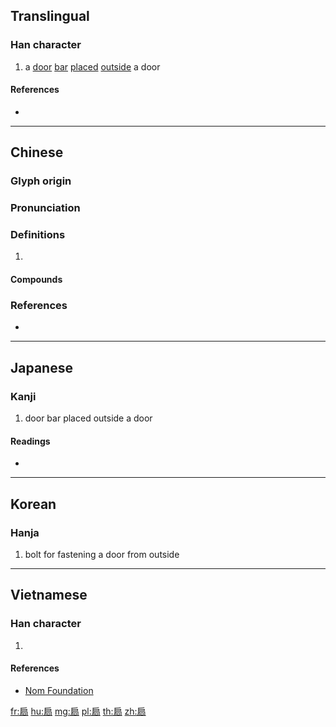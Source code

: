 {{character info/new}}
==Translingual==

===Han character===
{{Han char|rn=63|rad=戶|as=05|sn=9|four=37227|canj=HSBR,ISBR|ids=⿸戶冋, ⿸户冋}}

# a [[door]] [[bar]] [[place]]d [[outside]] a door

====References====
* {{Han ref|kx=0416.040|dkj=11728|dj=0761.030|hdz=32262.020|uh=6243|ud=25155|bh=CED3|bd=52947}}

----

==Chinese==
{{zh-forms}}

===Glyph origin===
{{Han etym}}

===Pronunciation===
{{zh-pron
|m=jiōng
|c=gwing2,gwing1
|mc=y
|oc=y
|cat=
}}

===Definitions===
{{zh-hanzi}}

# {{rfdef|zh}}

====Compounds====
{{zh-der|基扃|泉扃|扃關|扃戶|扃扃|扃鐍|扃鍵|扃門|扃絹|門不夜扃}}

===References===
* {{R:yue:mfccd}}

----

==Japanese==

===Kanji===
{{ja-kanji|grade=|rs=戶05}}

# door bar placed outside a door

====Readings====
* {{ja-readings|on=[[けい]] (kei), [[きょう]] (kyō), [[へん]] (hen)|kun=[[かんぬき]] (kannuki), [[とびら]] (tobira)}}

----

==Korean==

===Hanja===
{{ko-hanja|hangeul=경|eumhun=|rv=gyeong|mr=kyŏng|y=kyeng}}

# bolt for fastening a door from outside

----

==Vietnamese==

===Han character===
{{vi-readings|rs=戶05|hanviet=quynh}}

# {{defn|lang=vi|sort=戶05}}

====References====
* [http://nomfoundation.org/common/nom_details.php?codepoint=6243 Nom Foundation]

[[fr:扃]]
[[hu:扃]]
[[mg:扃]]
[[pl:扃]]
[[th:扃]]
[[zh:扃]]